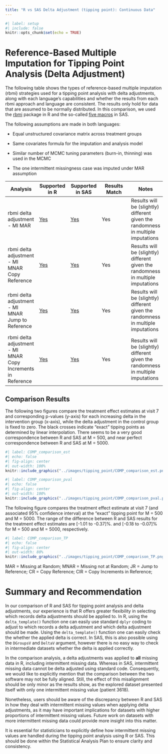 ```yaml
---
title: "R vs SAS Delta Adjustment (tipping point): Continuous Data"
---
```


```r
#| label: setup
#| include: false
knitr::opts_chunk$set(echo = TRUE)
```

# Reference-Based Multiple Imputation for Tipping Point Analysis (Delta Adjustment)

The following table shows the types of reference-based multiple imputation (rbmi) strategies used for a tipping point analysis with delta adjustments, along with each language's capabilities and whether the results from each rbmi approach and language are consistent. The results only hold for data that are assumed to be normally distributed. In this comparison, we used the [rbmi](https://cran.r-project.org/web/packages/rbmi/index.html) package in R and the so-called [five macros](https://www.lshtm.ac.uk/research/centres-projects-groups/missing-data#dia-missing-data) in SAS.

The following assumptions are made in both languages:

-   Equal unstructured covariance matrix across treatment groups

-   Same covariates formula for the imputation and analysis model

-   Similar number of MCMC tuning parameters (burn-in, thinning) was used in the MCMC

-   The one intermittent missingness case was imputed under MAR assumption

| Analysis | Supported in R | Supported in SAS | Results Match | Notes |
|---------------|---------------|---------------|---------------|---------------|
| rbmi delta adjustment - MI MAR | [Yes](../R/tipping_point.html) | [Yes](../SAS/tipping_point.html) | Yes | Results will be (slightly) different given the randomness in multiple imputations |
| rbmi delta adjustment - MI MNAR Copy Reference | [Yes](../R/tipping_point.html) | [Yes](../SAS/tipping_point.html) | Yes | Results will be (slightly) different given the randomness in multiple imputations |
| rbmi delta adjustment - MI MNAR Jump to Reference | [Yes](../R/tipping_point.html) | [Yes](../SAS/tipping_point.html) | Yes | Results will be (slightly) different given the randomness in multiple imputations |
| rbmi delta adjustment - MI MNAR Copy Increments in Reference | [Yes](../R/tipping_point.html) | [Yes](../SAS/tipping_point.html) | Yes | Results will be (slightly) different given the randomness in multiple imputations |

## Comparison Results

The following two figures compare the treatment effect estimates at visit 7 and corresponding p-values (y-axis) for each increasing delta in the intervention group (x-axis), while the delta adjustment in the control group is fixed to zero. The black crosses indicate "exact" tipping points as determined by linear interpolation. There seems to be a very good correspondence between R and SAS at M = 500, and near perfect correspondence between R and SAS at M = 5000.

```r
#| label: COMP_comparison_est
#| echo: false
#| fig-align: center
#| out-width: 100%
knitr::include_graphics("../images/tipping_point/COMP_comparison_est.png")
```

```r
#| label: COMP_comparison_pval
#| echo: false
#| fig-align: center
#| out-width: 100%
knitr::include_graphics("../images/tipping_point/COMP_comparison_pval.png")
```

The following figure compares the treatment effect estimate at visit 7 (and associated 95% confidence interval) at the "exact" tipping point for M = 500 and M = 5000. The range of the difference between R and SAS results for the treatment effect estimates are \[-1.01 to -0.37\]%. and \[-0.18 to -0.07\]% for M = 500 and M = 5000, respectively.

```r
#| label: COMP_comparison_TP
#| echo: false
#| fig-align: center
#| out-width: 80%
knitr::include_graphics("../images/tipping_point/COMP_comparison_TP.png")
```

MAR = Missing at Random; MNAR = Missing not at Random; JR = Jump to Reference; CR = Copy Reference; CIR = Copy Increments in Reference;

<!-- ## Computation Time -->

<!-- For M = 500, a tipping point analysis with sequential delta adjustments in the intervention group only is approximately twice as fast using the `five macros` in SAS (0.89 minutes) compared to the `rbmi` package in R (1.68 minutes). At M = 5000, the gap in computation time between SAS and R widens to 7.31 minutes for the `five macros` and 17.76 minutes for `rbmi`. These times were recorded for the analysis under the MAR assumption. -->

# Summary and Recommendation

In our comparison of R and SAS for tipping point analysis and delta adjustments, our experience is that R offers greater flexibility in selecting which records delta adjustments should be applied to. In R, using the `delta_template()` function one can easily use standard `dplyr` coding to adjust to which records a delta adjustment and which delta adjustment should be made. Using the `delta_template()` function one can easily check the whether the applied delta is correct. In SAS, this is also possible using the `DGroupsV` and `DeltaV` argument, however there is no easy way to check in intermediate datasets whether the delta is applied correctly.

In the comparison analysis, a delta adjustments was applied to **all** missing data in R, including intermittent missing data. Whereas in SAS, intermittent missing data cannot be delta adjusted using standard code. Consequently, we would like to explicitly mention that the comparison between the two software may not be fully aligned. Still, the effect of this misalignment should be only minor as the results show, as the explored dataset presented itself with only one intermittent missing value (patient 3618).

Nonetheless, users should be aware of the discrepancy between R and SAS in how they deal with intermittent missing values when applying delta adjustments, as it may have important implications for datasets with higher proportions of intermittent missing values. Future work on datasets with more intermittent missing data could provide more insight into this matter.

It is essential for statisticians to explicitly define how intermittent missing values are handled during the tipping point analysis using R or SAS. This should be done within the Statistical Analysis Plan to ensure clarity and consistency.
